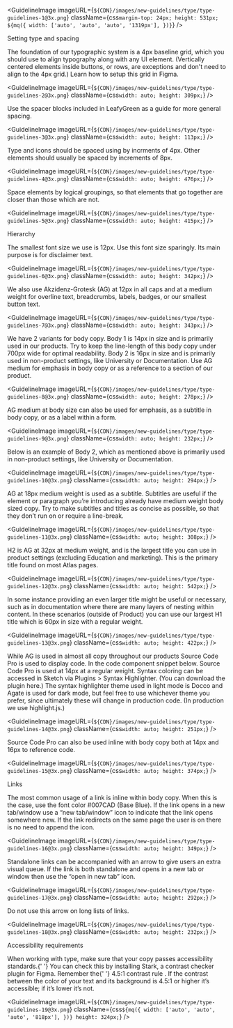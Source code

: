 
<GuidelineImage
  imageURL={`${CDN}/images/new-guidelines/type/type-guidelines-1@3x.png`}
  className={css`
    margin-top: 24px;
    height: 531px;
    ${mq({
      width: ['auto', 'auto', 'auto', '1319px'],
    })}
  `}
/>

<Subtitle>Setting type and spacing</Subtitle>
<Body>
  The foundation of our typographic system is a 4px baseline grid, which you
  should use to align typography along with any UI element. (Vertically centered
  elements inside buttons, or rows, are exceptions and don't need to align to
  the 4px grid.)
</Body>

<Link href="https://www.figma.com/best-practices/everything-you-need-to-know-about-layout-grids/baseline-grids/">
  Learn how to setup this grid in Figma.
</Link>

<GuidelineImage
  imageURL={`${CDN}/images/new-guidelines/type/type-guidelines-2@3x.png`}
  className={css`
    width: auto;
    height: 309px;
  `}
/>

<Body>
  Use the spacer blocks included in LeafyGreen as a guide for more general
  spacing.
</Body>

<GuidelineImage
  imageURL={`${CDN}/images/new-guidelines/type/type-guidelines-3@3x.png`}
  className={css`
    width: auto;
    height: 113px;
  `}
/>

<Body>
  Type and icons should be spaced using by incrments of 4px. Other elements
  should usually be spaced by increments of 8px.
</Body>

<GuidelineImage
  imageURL={`${CDN}/images/new-guidelines/type/type-guidelines-4@3x.png`}
  className={css`
    width: auto;
    height: 476px;
  `}
/>

<Body>
  Space elements by logical groupings, so that elements that go together are
  closer than those which are not.
</Body>

<GuidelineImage
  imageURL={`${CDN}/images/new-guidelines/type/type-guidelines-5@3x.png`}
  className={css`
    width: auto;
    height: 415px;
  `}
/>

<Subtitle>Hierarchy</Subtitle>
<Body>
  The smallest font size we use is 12px. Use this font size sparingly. Its main
  purpose is for disclaimer text.
</Body>

<GuidelineImage
  imageURL={`${CDN}/images/new-guidelines/type/type-guidelines-6@3x.png`}
  className={css`
    width: auto;
    height: 342px;
  `}
/>

<Body>
  We also use Akzidenz-Grotesk (AG) at 12px in all caps and at a medium weight
  for overline text, breadcrumbs, labels, badges, or our smallest button text.
</Body>

<GuidelineImage
  imageURL={`${CDN}/images/new-guidelines/type/type-guidelines-7@3x.png`}
  className={css`
    width: auto;
    height: 343px;
  `}
/>

<Body>
  We have 2 variants for body copy. Body 1 is 14px in size and is primarily used
  in our products. Try to keep the line-length of this body copy under 700px
  wide for optimal readability. Body 2 is 16px in size and is primarily used in
  non-product settings, like University or Documentation. Use AG medium for
  emphasis in body copy or as a reference to a section of our product.
</Body>

<GuidelineImage
  imageURL={`${CDN}/images/new-guidelines/type/type-guidelines-8@3x.png`}
  className={css`
    width: auto;
    height: 278px;
  `}
/>

<Body>
  AG medium at body size can also be used for emphasis, as a subtitle in body
  copy, or as a label within a form.
</Body>

<GuidelineImage
  imageURL={`${CDN}/images/new-guidelines/type/type-guidelines-9@3x.png`}
  className={css`
    width: auto;
    height: 232px;
  `}
/>

<Body>
  Below is an example of Body 2, which as mentioned above is primarily used in
  non-product settings, like University or Documentation.
</Body>

<GuidelineImage
  imageURL={`${CDN}/images/new-guidelines/type/type-guidelines-10@3x.png`}
  className={css`
    width: auto;
    height: 294px;
  `}
/>

<Body>
  AG at 18px medium weight is used as a subtitle. Subtitles are useful if the
  element or paragraph you’re introducing already have medium weight body sized
  copy. Try to make subtitles and titles as concise as possible, so that they
  don’t run on or require a line-break.
</Body>

<GuidelineImage
  imageURL={`${CDN}/images/new-guidelines/type/type-guidelines-11@3x.png`}
  className={css`
    width: auto;
    height: 308px;
  `}
/>

<Body>
  H2 is AG at 32px at medium weight, and is the largest title you can use in
  product settings (excluding Education and marketing). This is the primary
  title found on most Atlas pages.
</Body>

<GuidelineImage
  imageURL={`${CDN}/images/new-guidelines/type/type-guidelines-12@3x.png`}
  className={css`
    width: auto;
    height: 542px;
  `}
/>

<Body>
  In some instance providing an even larger title might be useful or necessary,
  such as in documentation where there are many layers of nesting within
  content. In these scenarios (outside of Product) you can use our largest H1
  title which is 60px in size with a regular weight.
</Body>

<GuidelineImage
  imageURL={`${CDN}/images/new-guidelines/type/type-guidelines-13@3x.png`}
  className={css`
    width: auto;
    height: 422px;
  `}
/>

<Body>
  While AG is used in almost all copy throughout our products Source Code Pro is
  used to display code. In the code component snippet below. Source Code Pro is
  used at 14px at a regular weight. Syntax coloring can be accessed in Sketch
  via Plugins > Syntax Highlighter. (You can download the plugin here.) The
  syntax highlighter theme used in light mode is Docco and Agate is used for
  dark mode, but feel free to use whichever theme you prefer, since ultimately
  these will change in production code. (In production we use highlight.js.)
</Body>

<GuidelineImage
  imageURL={`${CDN}/images/new-guidelines/type/type-guidelines-14@3x.png`}
  className={css`
    width: auto;
    height: 251px;
  `}
/>

<Body>
  Source Code Pro can also be used inline with body copy both at 14px and 16px
  to reference code.
</Body>

<GuidelineImage
  imageURL={`${CDN}/images/new-guidelines/type/type-guidelines-15@3x.png`}
  className={css`
    width: auto;
    height: 374px;
  `}
/>

<Subtitle>Links</Subtitle>
<Body>
  The most common usage of a link is inline within body copy. When this is the
  case, use the font color #007CAD (Base Blue). If the link opens in a new
  tab/window use a “new tab/window” icon to indicate that the link opens
  somewhere new. If the link redirects on the same page the user is on there is
  no need to append the icon.
</Body>

<GuidelineImage
  imageURL={`${CDN}/images/new-guidelines/type/type-guidelines-16@3x.png`}
  className={css`
    width: auto;
    height: 349px;
  `}
/>

<Body>
  Standalone links can be accompanied with an arrow to give users an extra
  visual queue. If the link is both standalone and opens in a new tab or window
  then use the “open in new tab” icon.
</Body>

<GuidelineImage
  imageURL={`${CDN}/images/new-guidelines/type/type-guidelines-17@3x.png`}
  className={css`
    width: auto;
    height: 292px;
  `}
/>

<Body>Do not use this arrow on long lists of links.</Body>

<GuidelineImage
  imageURL={`${CDN}/images/new-guidelines/type/type-guidelines-18@3x.png`}
  className={css`
    width: auto;
    height: 232px;
  `}
/>

<Subtitle>Accessibility requirements</Subtitle>

<Body>
  When working with type, make sure that your copy passes accessibility
  standards.{' '}
</Body>

<Link href="https://www.figma.com/community/plugin/732603254453395948/Stark">
  You can check this by installing Stark, a contrast checker plugin for Figma.
</Link>

<Body
  className={css`
    margin-top: 24px;
  `}
>
  Remember the{' '}
  <Body
    className={css`
      display: inline;
    `}
    weight="medium"
  >
    4.5:1 contrast rule
  </Body>
  . If the contrast between the color of your text and its background is 4.5:1 or
  higher it’s accessible; if it’s lower it’s not.
</Body>

<GuidelineImage
  imageURL={`${CDN}/images/new-guidelines/type/type-guidelines-19@3x.png`}
  className={css`
    ${mq({
      width: ['auto', 'auto', 'auto', '818px'],
    })}
    height: 324px;
  `}
/>
